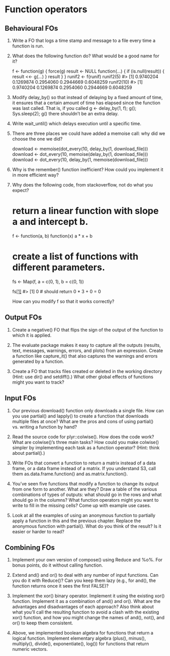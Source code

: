 # Function operators

## Behavioural FOs

1. Write a FO that logs a time stamp and message to a file every time a function is run.

2.  What does the following function do? What would be a good name for it?

    f <- function(g) {
      force(g)
      result <- NULL
      function(...) {
        if (is.null(result)) {
          result <<- g(...)
        }
        result
      }
    }
    runif2 <- f(runif)
    runif2(5)
    #> [1] 0.9740204 0.1269874 0.2954060 0.2944669 0.6048259
    runif2(10)
    #> [1] 0.9740204 0.1269874 0.2954060 0.2944669 0.6048259

3. Modify delay_by() so that instead of delaying by a fixed amount of time, it ensures that a certain amount of time has elapsed since the function was last called. That is, if you called g <- delay_by(1, f); g(); Sys.sleep(2); g() there shouldn’t be an extra delay.

4. Write wait_until() which delays execution until a specific time.

5.  There are three places we could have added a memoise call: why did we choose the one we did?

    download <- memoise(dot_every(10, delay_by(1, download_file)))
    download <- dot_every(10, memoise(delay_by(1, download_file)))
    download <- dot_every(10, delay_by(1, memoise(download_file)))

6.  Why is the remember() function inefficient? How could you implement it in more efficient way?

7.  Why does the following code, from stackoverflow, not do what you expect?

    # return a linear function with slope a and intercept b.
    f <- function(a, b) function(x) a * x + b

    # create a list of functions with different parameters.
    fs <- Map(f, a = c(0, 1), b = c(0, 1))

    fs[[1]](3)
    #> [1] 0
    # should return 0 * 3 + 0 = 0

    How can you modify f so that it works correctly?

## Output FOs

1. Create a negative() FO that flips the sign of the output of the function to which it is applied.

2. The evaluate package makes it easy to capture all the outputs (results, text, messages, warnings, errors, and plots) from an expression. Create a function like capture_it() that also captures the warnings and errors generated by a function.

3. Create a FO that tracks files created or deleted in the working directory (Hint: use dir() and setdiff().) What other global effects of functions might you want to track?

## Input FOs

1. Our previous download() function only downloads a single file. How can you use partial() and lapply() to create a function that downloads multiple files at once? What are the pros and cons of using partial() vs. writing a function by hand?

2. Read the source code for plyr::colwise(). How does the code work? What are colwise()’s three main tasks? How could you make colwise() simpler by implementing each task as a function operator? (Hint: think about partial().)

3. Write FOs that convert a function to return a matrix instead of a data frame, or a data frame instead of a matrix. If you understand S3, call them as.data.frame.function() and as.matrix.function().

4. You’ve seen five functions that modify a function to change its output from one form to another. What are they? Draw a table of the various combinations of types of outputs: what should go in the rows and what should go in the columns? What function operators might you want to write to fill in the missing cells? Come up with example use cases.

5. Look at all the examples of using an anonymous function to partially apply a function in this and the previous chapter. Replace the anonymous function with partial(). What do you think of the result? Is it easier or harder to read?

## Combining FOs

1. Implement your own version of compose() using Reduce and %o%. For bonus points, do it without calling function.

2. Extend and() and or() to deal with any number of input functions. Can you do it with Reduce()? Can you keep them lazy (e.g., for and(), the function returns once it sees the first FALSE)?

3. Implement the xor() binary operator. Implement it using the existing xor() function. Implement it as a combination of and() and or(). What are the advantages and disadvantages of each approach? Also think about what you’ll call the resulting function to avoid a clash with the existing xor() function, and how you might change the names of and(), not(), and or() to keep them consistent.

4. Above, we implemented boolean algebra for functions that return a logical function. Implement elementary algebra (plus(), minus(), multiply(), divide(), exponentiate(), log()) for functions that return numeric vectors.
